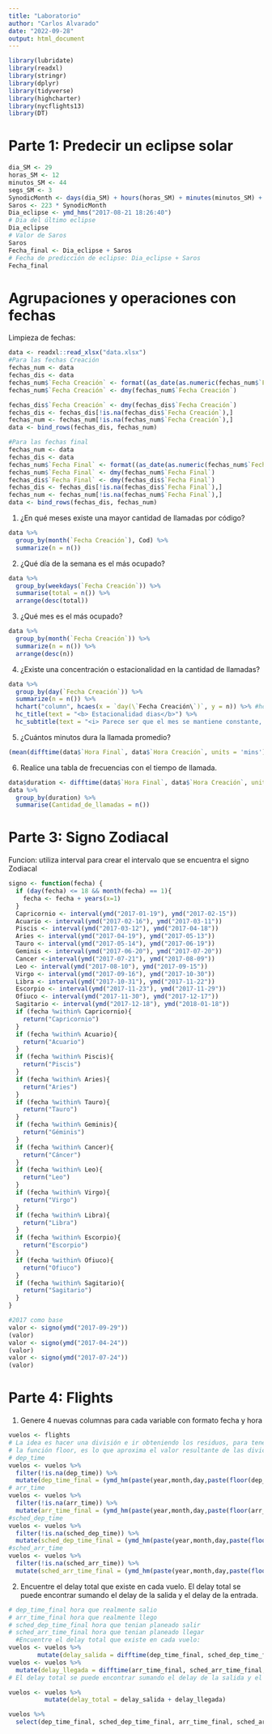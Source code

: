 ```yaml
---
title: "Laboratorio"
author: "Carlos Alvarado"
date: "2022-09-28"
output: html_document
---
```


```r
library(lubridate)
library(readxl)
library(stringr)
library(dplyr)
library(tidyverse)
library(highcharter)
library(nycflights13)
library(DT)
```

# Parte 1: Predecir un eclipse solar
```r
dia_SM <- 29
horas_SM <- 12
minutos_SM <- 44
segs_SM <- 3
SynodicMonth <- days(dia_SM) + hours(horas_SM) + minutes(minutos_SM) + seconds(segs_SM)
Saros <- 223 * SynodicMonth
Dia_eclipse <- ymd_hms("2017-08-21 18:26:40")
# Dia del último eclipse
Dia_eclipse
# Valor de Saros
Saros
Fecha_final <- Dia_eclipse + Saros
# Fecha de predicción de eclipse: Dia_eclipse + Saros
Fecha_final
```

# Agrupaciones y operaciones con fechas
  Limpieza de fechas:
```r
data <- readxl::read_xlsx("data.xlsx")
#Para las fechas Creación
fechas_num <- data
fechas_dis <- data
fechas_num$`Fecha Creación` <- format((as_date(as.numeric(fechas_num$`Fecha Creación`), origin = dmy("30/12/1899"))), "%d-%m-%Y")
fechas_num$`Fecha Creación` <- dmy(fechas_num$`Fecha Creación`)

fechas_dis$`Fecha Creación` <- dmy(fechas_dis$`Fecha Creación`)
fechas_dis <- fechas_dis[!is.na(fechas_dis$`Fecha Creación`),]
fechas_num <- fechas_num[!is.na(fechas_num$`Fecha Creación`),]
data <- bind_rows(fechas_dis, fechas_num)

#Para las fechas final
fechas_num <- data
fechas_dis <- data
fechas_num$`Fecha Final` <- format((as_date(as.numeric(fechas_num$`Fecha Final`), origin = dmy("30/12/1899"))), "%d-%m-%Y")
fechas_num$`Fecha Final` <- dmy(fechas_num$`Fecha Final`)
fechas_dis$`Fecha Final` <- dmy(fechas_dis$`Fecha Final`)
fechas_dis <- fechas_dis[!is.na(fechas_dis$`Fecha Final`),]
fechas_num <- fechas_num[!is.na(fechas_num$`Fecha Final`),]
data <- bind_rows(fechas_dis, fechas_num)
```
1.	¿En qué meses existe una mayor cantidad de llamadas por código?
```r
data %>%
  group_by(month(`Fecha Creación`), Cod) %>%
  summarize(n = n())
```

2.	¿Qué día de la semana es el más ocupado?
```r
data %>%
  group_by(weekdays(`Fecha Creación`)) %>%
  summarise(total = n()) %>%
  arrange(desc(total))
```
3.	¿Qué mes es el más ocupado?
```r
data %>%
  group_by(month(`Fecha Creación`)) %>%
  summarize(n = n()) %>%
  arrange(desc(n))
```
4.	¿Existe una concentración o estacionalidad en la cantidad de llamadas?
```r
data %>%
  group_by(day(`Fecha Creación`)) %>%
  summarize(n = n()) %>% 
  hchart("column", hcaes(x = `day(\`Fecha Creación\`)`, y = n)) %>% #hcaes es el set up de la grafica. 
  hc_title(text = "<b> Estacionalidad dias</b>") %>%
  hc_subtitle(text = "<i> Parece ser que el mes se mantiene constante, excepto los últimos 3 días del mes </i>")
```
5.	¿Cuántos minutos dura la llamada promedio?

```r
(mean(difftime(data$`Hora Final`, data$`Hora Creación`, units = 'mins')))
```
6.	Realice una tabla de frecuencias con el tiempo de llamada.
```r
data$duration <- difftime(data$`Hora Final`, data$`Hora Creación`, units = 'mins') 
data %>%
  group_by(duration) %>%
  summarise(Cantidad_de_llamadas = n())
```

# Parte 3: Signo Zodiacal
Funcion: utiliza interval para crear el intervalo que se encuentra el signo Zodiacal
```r
signo <- function(fecha) {
  if (day(fecha) <= 18 && month(fecha) == 1){
    fecha <- fecha + years(x=1)
  }
  Capricornio <- interval(ymd("2017-01-19"), ymd("2017-02-15"))
  Acuario <- interval(ymd("2017-02-16"), ymd("2017-03-11"))
  Piscis <- interval(ymd("2017-03-12"), ymd("2017-04-18"))
  Aries <- interval(ymd("2017-04-19"), ymd("2017-05-13"))
  Tauro <- interval(ymd("2017-05-14"), ymd("2017-06-19"))
  Geminis <- interval(ymd("2017-06-20"), ymd("2017-07-20"))
  Cancer <-interval(ymd("2017-07-21"), ymd("2017-08-09"))
  Leo <- interval(ymd("2017-08-10"), ymd("2017-09-15"))
  Virgo <- interval(ymd("2017-09-16"), ymd("2017-10-30"))
  Libra <- interval(ymd("2017-10-31"), ymd("2017-11-22"))
  Escorpio <- interval(ymd("2017-11-23"), ymd("2017-11-29"))
  Ofiuco <- interval(ymd("2017-11-30"), ymd("2017-12-17"))
  Sagitario <- interval(ymd("2017-12-18"), ymd("2018-01-18"))
  if (fecha %within% Capricornio){
    return("Capricornio")
  }
  if (fecha %within% Acuario){
    return("Acuario")
  }
  if (fecha %within% Piscis){
    return("Piscis")
  }
  if (fecha %within% Aries){
    return("Aries")
  }
  if (fecha %within% Tauro){
    return("Tauro")
  }
  if (fecha %within% Geminis){
    return("Géminis")
  }
  if (fecha %within% Cancer){
    return("Cáncer")
  }
  if (fecha %within% Leo){
    return("Leo")
  }
  if (fecha %within% Virgo){
    return("Virgo")
  }
  if (fecha %within% Libra){
    return("Libra")
  }
  if (fecha %within% Escorpio){
    return("Escorpio")
  }
  if (fecha %within% Ofiuco){
    return("Ofiuco")
  }
  if (fecha %within% Sagitario){
    return("Sagitario")
  }
}

#2017 como base
valor <- signo(ymd("2017-09-29"))
(valor)
valor <- signo(ymd("2017-04-24"))
(valor)
valor <- signo(ymd("2017-07-24"))
(valor)
```

# Parte 4: Flights
1.	Genere 4 nuevas columnas para cada variable con formato fecha y hora
```r
vuelos <- flights
# La idea es hacer una división e ir obteniendo los residuos, para tener las horas, minutos, etc.
# la función floor, es lo que aproxima el valor resultante de las diviciones. 
# dep_time 
vuelos <- vuelos %>%
  filter(!is.na(dep_time)) %>%
  mutate(dep_time_final = (ymd_hm(paste(year,month,day,paste(floor(dep_time/100),":",round((dep_time/100-floor(dep_time/100))*100,digits=0), sep=""),sep=" "))))
# arr_time
vuelos <- vuelos %>%
  filter(!is.na(arr_time)) %>%
  mutate(arr_time_final = (ymd_hm(paste(year,month,day,paste(floor(arr_time/100),":",round((arr_time/100-floor(arr_time/100))*100,digits=0), sep=""),sep=" "))))
#sched_dep_time
vuelos <- vuelos %>%
  filter(!is.na(sched_dep_time)) %>%
  mutate(sched_dep_time_final = (ymd_hm(paste(year,month,day,paste(floor(sched_dep_time/100),":",round((sched_dep_time/100-floor(sched_dep_time/100))*100,digits=0), sep=""),sep=" "))))
#sched_arr_time
vuelos <- vuelos %>%
  filter(!is.na(sched_arr_time)) %>%
  mutate(sched_arr_time_final = (ymd_hm(paste(year,month,day,paste(floor(sched_arr_time/100),":",round((sched_arr_time/100-floor(sched_arr_time/100))*100,digits=0), sep=""),sep=" "))))

```
2.	Encuentre el delay total que existe en cada vuelo. El delay total se puede encontrar sumando el delay de la salida y el delay de la entrada.
```r
# dep_time_final hora que realmente salio 
# arr_time_final hora que realmente llego
# sched_dep_time_final hora que tenian planeado salir
# sched_arr_time_final hora que tenian planeado llegar 
  #Encuentre el delay total que existe en cada vuelo:
vuelos <- vuelos %>%
        mutate(delay_salida = difftime(dep_time_final, sched_dep_time_final, units = "mins"))
vuelos <- vuelos %>%
  mutate(delay_llegada = difftime(arr_time_final, sched_arr_time_final, units = "mins"))
# El delay total se puede encontrar sumando el delay de la salida y el delay de la entrada.

vuelos <- vuelos %>%
          mutate(delay_total = delay_salida + delay_llegada)

vuelos %>%
  select(dep_time_final, sched_dep_time_final, arr_time_final, sched_arr_time_final, delay_salida, delay_llegada, delay_total)
```


